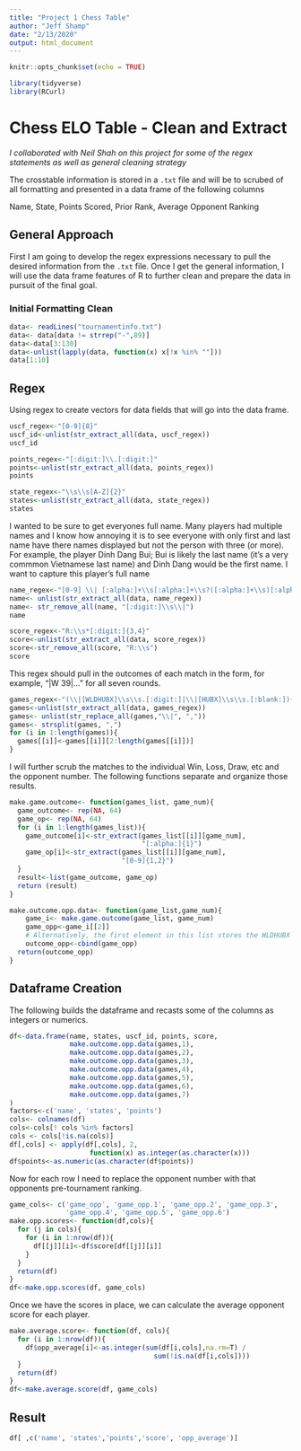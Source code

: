 ```yaml
---
title: "Project 1 Chess Table"
author: "Jeff Shamp"
date: "2/13/2020"
output: html_document
---
```


```r
knitr::opts_chunk$set(echo = TRUE)
```

```r
library(tidyverse)
library(RCurl)
```

# Chess ELO Table - Clean and Extract

_I collaborated with Neil Shah on this project for some of the regex statements as well as general cleaning strategy_

The crosstable information is stored in a `.txt` file and will be to scrubed of all formatting and presented in a data frame of the following columns

Name, State, Points Scored, Prior Rank, Average Opponent Ranking

## General Approach

First I am going to develop the regex expressions necessary to pull the desired information from the `.txt` file. Once I get the general information, I will use the data frame features of R to further clean and prepare the data in pursuit of the final goal. 


### Initial Formatting Clean

```r
data<- readLines("tournamentinfo.txt")
data<- data[data != strrep("-",89)]
data<-data[3:130]
data<-unlist(lapply(data, function(x) x[!x %in% ""]))
data[1:10]
```


## Regex 

Using regex to create vectors for data fields that will go into the data frame. 

```r
uscf_regex<-"[0-9]{8}"
uscf_id<-unlist(str_extract_all(data, uscf_regex))
uscf_id
```

```r
points_regex<-"[:digit:]\\.[:digit:]"
points<-unlist(str_extract_all(data, points_regex))
points
```


```r
state_regex<-"\\s\\s[A-Z]{2}"
states<-unlist(str_extract_all(data, state_regex))
states
```

I wanted to be sure to get everyones full name. Many players had multiple names and I know how annoying it is to see everyone with only first and last name have there names displayed but not the person with three (or more). For example, the player Dinh Dang Bui; Bui is likely the last name (it's a very commmon Vietnamese last name) and Dinh Dang would be the first name. I want to capture this player's full name

```r
name_regex<-"[0-9] \\| [:alpha:]+\\s[:alpha:]+\\s?([:alpha:]+\\s)[:alpha:]*"
name<- unlist(str_extract_all(data, name_regex))
name<- str_remove_all(name, "[:digit:]\\s\\|")
name
```

```r
score_regex<-"R:\\s*[:digit:]{3,4}"
score<-unlist(str_extract_all(data, score_regex))
score<-str_remove_all(score, "R:\\s")
score
```

This regex should pull in the outcomes of each match in the form, for example, "|W  39|..." for all seven rounds. 

```r
games_regex<-"(\\|[WLDHUBX]\\s\\s.[:digit:]|\\|[HUBX]\\s\\s.[:blank:]){3,7}+"
games<-unlist(str_extract_all(data, games_regex))
games<- unlist(str_replace_all(games,"\\|", ","))
games<- strsplit(games, ",")
for (i in 1:length(games)){
  games[[i]]<-games[[i]][2:length(games[[i]])]
}
```

I will further scrub the matches to the individual Win, Loss, Draw, etc and the opponent number. The following functions separate and organize those results. 

```r
make.game.outcome<- function(games_list, game_num){
  game_outcome<- rep(NA, 64)
  game_op<- rep(NA, 64)
  for (i in 1:length(games_list)){
    game_outcome[i]<-str_extract(games_list[[i]][game_num],
                                 "[:alpha:]{1}")
    game_op[i]<-str_extract(games_list[[i]][game_num],
                            "[0-9]{1,2}")
  }
  result<-list(game_outcome, game_op)
  return (result)
}
```

```r
make.outcome.opp.data<- function(game_list,game_num){
    game_i<- make.game.outcome(game_list, game_num)
    game_opp<-game_i[[2]]
    # Alternatively, the first element in this list stores the WLDHUBX game outcome
    outcome_opp<-cbind(game_opp)
  return(outcome_opp)
}
```

## Dataframe Creation

The following builds the dataframe and recasts some of the columns as integers or numerics.

```r
df<-data.frame(name, states, uscf_id, points, score, 
               make.outcome.opp.data(games,1),
               make.outcome.opp.data(games,2),
               make.outcome.opp.data(games,3),
               make.outcome.opp.data(games,4),
               make.outcome.opp.data(games,5),
               make.outcome.opp.data(games,6),
               make.outcome.opp.data(games,7)
)
factors<-c('name', 'states', 'points')
cols<- colnames(df)
cols<-cols[! cols %in% factors]
cols <- cols[!is.na(cols)]
df[,cols] <- apply(df[,cols], 2,
                    function(x) as.integer(as.character(x)))
df$points<-as.numeric(as.character(df$points))
```

Now for each row I need to replace the opponent number with that opponents pre-tournament ranking. 

```r
game_cols<- c('game_opp', 'game_opp.1', 'game_opp.2', 'game_opp.3',
              'game_opp.4', 'game_opp.5', 'game_opp.6')
make.opp.scores<- function(df,cols){
  for (j in cols){
    for (i in 1:nrow(df)){
      df[[j]][i]<-df$score[df[[j]][i]]
    }
  }
  return(df)
}
df<-make.opp.scores(df, game_cols)
```

Once we have the scores in place, we can calculate the average opponent score for each player. 

```r
make.average.score<- function(df, cols){
  for (i in 1:nrow(df)){
    df$opp_average[i]<-as.integer(sum(df[i,cols],na.rm=T) /
                                    sum(!is.na(df[i,cols])))
  }
  return(df)
}
df<-make.average.score(df, game_cols)
```

## Result

```r
df[ ,c('name', 'states','points','score', 'opp_average')]
```




